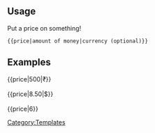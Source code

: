 <span style="float: right; color: #8F0066; font-size: large;">{{{1}}}  {{{2|€}}}</span><noinclude>
==Usage==
Put a price on something!

<code><nowiki>{{price|amount of money|currency (optional)}}</nowiki></code>

==Examples==
<nowiki>{{price|500|₹}}</nowiki>
{{price|500|₹}}
<br /><br />
<nowiki>{{price|8.50|$}}</nowiki>
{{price|8.50|$}}
<br /><br />
<nowiki>{{price|6}}</nowiki>
{{price|6}}

[[Category:Templates]]
</noinclude>